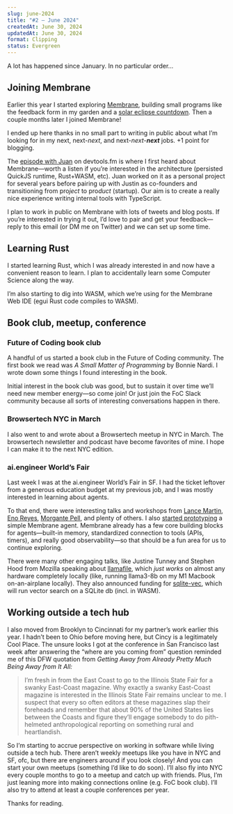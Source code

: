 ```yaml
---
slug: june-2024
title: "#2 — June 2024"
createdAt: June 30, 2024
updatedAt: June 30, 2024
format: Clipping
status: Evergreen
---
```


A lot has happened since <Link href="/january-2024">January</Link>. In no particular order...

## Joining Membrane

Earlier this year I started exploring [Membrane](https://www.membrane.io/), building small programs like the <Link href="/membrane-feedback-form">feedback form</Link> in my garden and a [solar eclipse countdown](https://x.com/pete_millspaugh/status/1775331254096822565). Then a couple months later I joined Membrane!

I ended up here thanks in no small part to <Link href="/my-next-next-next-job">writing in public</Link> about what I’m looking for in my next, next-_next_, and next-_next_-_**next**_ jobs. +1 point for blogging.

The [episode with Juan](https://www.devtools.fm/episode/46) on devtools.fm is where I first heard about Membrane—worth a listen if you’re interested in the architecture (persisted QuickJS runtime, Rust+WASM, etc). Juan worked on it as a personal project for several years before pairing up with Justin as co-founders and transitioning from pro*ject* to pro*duct* (startup). Our aim is to create a really nice experience writing internal tools with TypeScript.

I plan to work in public on Membrane with lots of tweets and blog posts. If you’re interested in trying it out, I’d love to pair and get your feedback—reply to this email (or DM me on Twitter) and we can set up some time.

## Learning Rust

I started <Link href="/hello-rust">learning Rust</Link>, which I was already interested in and now have a convenient reason to learn. I plan to <Link href="/should-i-learn-computer-science">accidentally learn some Computer Science</Link> along the way.

I’m also starting to dig into WASM, which we’re using for the Membrane Web IDE (egui Rust code compiles to WASM).

## Book club, meetup, conference

### Future of Coding book club

A handful of us <Link href="/foc-book-club">started a book club</Link> in the Future of Coding community. The first book we read was _A Small Matter of Programming_ by Bonnie Nardi. I wrote down some <Link href="/a-small-matter-of-programming">things I found interesting</Link> in the book.

Initial interest in the book club was good, but to sustain it over time we’ll need new member energy—so come join! Or just join the FoC Slack community because all sorts of interesting conversations happen in there.

### Browsertech NYC in March

I also went to and <Link href="/browsertech-nyc-2024-3-7">wrote about</Link> a Browsertech meetup in NYC in March. The <Link href="https://browsertech.com">browsertech</Link> newsletter and podcast have become favorites of mine. I hope I can make it to the next NYC edition.

### ai.engineer World’s Fair

Last week I was at the <Link href="https://ai.engineer">ai.engineer</Link> World’s Fair in SF. I had the ticket leftover from a generous education budget at my previous job, and I was mostly interested in learning about agents.

To that end, there were interesting talks and workshops from [Lance Martin](https://x.com/RLanceMartin/status/1806753586069807500), [Eno Reyes](https://x.com/EnoReyes/status/1806085121575096715), [Morgante Pell](https://x.com/aiDotEngineer/status/1806116284599554144), and plenty of others. I also [started prototyping](https://x.com/pete_millspaugh/status/1805797615197635017) a simple Membrane agent. Membrane already has a few core building blocks for agents—built-in memory, standardized connection to tools (APIs, timers), and really good observability—so that should be a fun area for us to continue exploring.

There were many other engaging talks, like Justine Tunney and Stephen Hood from Mozilla speaking about [llamafile](https://github.com/Mozilla-Ocho/llamafile), which _just works_ on almost any hardware completely locally (like, running llama3-8b on my M1 Macbook on-an-airplane locally). They also announced funding for [sqlite-vec](https://alexgarcia.xyz/blog/2024/building-new-vector-search-sqlite/index.html), which will run vector search on a SQLite db (incl. in WASM).

## Working outside a tech hub

I also moved from Brooklyn to Cincinnati for my partner’s work earlier this year. I hadn’t been to Ohio before moving here, but Cincy is a legitimately Cool Place. The unsure looks I got at the conference in San Francisco last week after answering the “where are you coming from” question reminded me of this DFW quotation from _Getting Away from Already Pretty Much Being Away from It All:_

> I’m fresh in from the East Coast to go to the Illinois State Fair for a swanky East-Coast magazine. Why exactly a swanky East-Coast magazine is interested in the Illinois State Fair remains unclear to me. I suspect that every so often editors at these magazines slap their foreheads and remember that about 90% of the United States lies between the Coasts and figure they’ll engage somebody to do pith-helmeted anthropological reporting on something rural and heartlandish.

So I’m starting to accrue perspective on working in software while living outside a tech hub. There aren’t weekly meetups like you have in NYC and SF, ofc, but there are engineers around if you look closely! And you can start your own meetups (something I’d like to do soon). I’ll also fly into NYC every couple months to go to a meetup and catch up with friends. Plus, I’m just leaning more into making connections online (e.g. FoC book club). I’ll also try to attend at least a couple conferences per year.

Thanks for reading.
